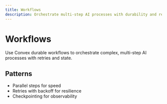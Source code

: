 ```yaml
---
title: Workflows
description: Orchestrate multi-step AI processes with durability and retries.
---
```


# Workflows

Use Convex durable workflows to orchestrate complex, multi-step AI processes with retries and state.

## Patterns
- Parallel steps for speed
- Retries with backoff for resilience
- Checkpointing for observability

